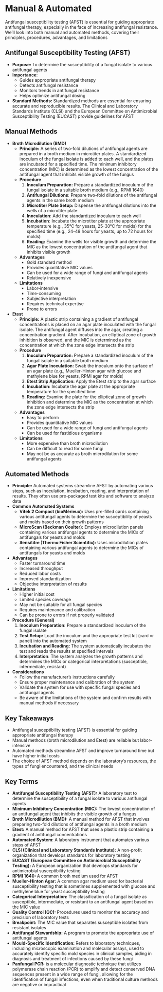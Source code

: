 # Manual & Automated {-}

Antifungal susceptibility testing (AFST) is essential for guiding appropriate antifungal therapy, especially in the face of increasing antifungal resistance. We'll look into both manual and automated methods, covering their principles, procedures, advantages, and limitations

## **Antifungal Susceptibility Testing (AFST)** {-}

*   **Purpose:** To determine the susceptibility of a fungal isolate to various antifungal agents
*   **Importance:**
    *   Guides appropriate antifungal therapy
    *   Detects antifungal resistance
    *   Monitors trends in antifungal resistance
    *   Helps optimize antifungal dosing
*   **Standard Methods:** Standardized methods are essential for ensuring accurate and reproducible results. The Clinical and Laboratory Standards Institute (CLSI) and the European Committee on Antimicrobial Susceptibility Testing (EUCAST) provide guidelines for AFST

## **Manual Methods** {-}

*   **Broth Microdilution (BMD)**
    *   **Principle:** A series of two-fold dilutions of antifungal agents are prepared in a broth medium in microtiter plates. A standardized inoculum of the fungal isolate is added to each well, and the plates are incubated for a specified time. The minimum inhibitory concentration (MIC) is determined as the lowest concentration of the antifungal agent that inhibits visible growth of the fungus
    *   **Procedure**
        1.  **Inoculum Preparation:** Prepare a standardized inoculum of the fungal isolate in a suitable broth medium (e.g., RPMI 1640)
        2.  **Antifungal Dilutions:** Prepare two-fold dilutions of the antifungal agents in the same broth medium
        3.  **Microtiter Plate Setup:** Dispense the antifungal dilutions into the wells of a microtiter plate
        4.  **Inoculation:** Add the standardized inoculum to each well
        5.  **Incubation:** Incubate the microtiter plate at the appropriate temperature (e.g., 35°C for yeasts, 25-30°C for molds) for the specified time (e.g., 24-48 hours for yeasts, up to 72 hours for molds)
        6.  **Reading:** Examine the wells for visible growth and determine the MIC as the lowest concentration of the antifungal agent that inhibits visible growth
    *   **Advantages**
        *   Gold standard method
        *   Provides quantitative MIC values
        *   Can be used for a wide range of fungi and antifungal agents
        *   Relatively inexpensive
    *   **Limitations**
        *   Labor-intensive
        *   Time-consuming
        *   Subjective interpretation
        *   Requires technical expertise
        *   Prone to errors
*   **Etest**
    *   **Principle:** A plastic strip containing a gradient of antifungal concentrations is placed on an agar plate inoculated with the fungal isolate. The antifungal agent diffuses into the agar, creating a concentration gradient. After incubation, an elliptical zone of growth inhibition is observed, and the MIC is determined as the concentration at which the zone edge intersects the strip
    *   **Procedure**
        1.  **Inoculum Preparation:** Prepare a standardized inoculum of the fungal isolate in a suitable broth medium
        2.  **Agar Plate Inoculation:** Swab the inoculum onto the surface of an agar plate (e.g., Mueller-Hinton agar with glucose and methylene blue for yeasts, RPMI agar for molds)
        3.  **Etest Strip Application:** Apply the Etest strip to the agar surface
        4.  **Incubation:** Incubate the agar plate at the appropriate temperature for the specified time
        5.  **Reading:** Examine the plate for the elliptical zone of growth inhibition and determine the MIC as the concentration at which the zone edge intersects the strip
    *   **Advantages**
        *   Easy to perform
        *   Provides quantitative MIC values
        *   Can be used for a wide range of fungi and antifungal agents
        *   Can be used for fastidious organisms
    *   **Limitations**
        *   More expensive than broth microdilution
        *   Can be difficult to read for some fungi
        *   May not be as accurate as broth microdilution for some antifungal agents

## **Automated Methods** {-}

*   **Principle:** Automated systems streamline AFST by automating various steps, such as inoculation, incubation, reading, and interpretation of results. They often use pre-packaged test kits and software to analyze data
*   **Common Automated Systems**
    *   **Vitek 2 Compact (bioMérieux):** Uses pre-filled cards containing various antifungal agents to determine the susceptibility of yeasts and molds based on their growth patterns
    *   **MicroScan (Beckman Coulter):** Employs microdilution panels containing various antifungal agents to determine the MICs of antifungals for yeasts and molds
    *   **Sensititre (Thermo Fisher Scientific):** Uses microdilution plates containing various antifungal agents to determine the MICs of antifungals for yeasts and molds
*   **Advantages**
    *   Faster turnaround time
    *   Increased throughput
    *   Reduced labor costs
    *   Improved standardization
    *   Objective interpretation of results
*   **Limitations**
    *   Higher initial cost
    *   Limited species coverage
    *   May not be suitable for all fungal species
    *   Requires maintenance and calibration
    *   Can be prone to errors if not properly validated
*   **Procedure (General)**
    1.  **Inoculum Preparation:** Prepare a standardized inoculum of the fungal isolate
    2.  **Test Setup:** Load the inoculum and the appropriate test kit (card or panel) into the automated system
    3.  **Incubation and Reading:** The system automatically incubates the test and reads the results at specified intervals
    4.  **Interpretation:** The system analyzes the growth patterns and determines the MICs or categorical interpretations (susceptible, intermediate, resistant)
*   **Considerations**
    *   Follow the manufacturer's instructions carefully
    *   Ensure proper maintenance and calibration of the system
    *   Validate the system for use with specific fungal species and antifungal agents
    *   Be aware of the limitations of the system and confirm results with manual methods if necessary

## **Key Takeaways** {-}

*   Antifungal susceptibility testing (AFST) is essential for guiding appropriate antifungal therapy
*   Manual methods (broth microdilution and Etest) are reliable but labor-intensive
*   Automated methods streamline AFST and improve turnaround time but have higher initial costs
*   The choice of AFST method depends on the laboratory's resources, the types of fungi encountered, and the clinical needs

## **Key Terms** {-}

*   **Antifungal Susceptibility Testing (AFST):** A laboratory test to determine the susceptibility of a fungal isolate to various antifungal agents
*   **Minimum Inhibitory Concentration (MIC):** The lowest concentration of an antifungal agent that inhibits the visible growth of a fungus
*   **Broth Microdilution (BMD):** A manual method for AFST that involves preparing two-fold dilutions of antifungal agents in a broth medium
*   **Etest:** A manual method for AFST that uses a plastic strip containing a gradient of antifungal concentrations
*   **Automated System:** A laboratory instrument that automates various steps of AFST
*   **CLSI (Clinical and Laboratory Standards Institute):** A non-profit organization that develops standards for laboratory testing
*   **EUCAST (European Committee on Antimicrobial Susceptibility Testing):** A European organization that develops standards for antimicrobial susceptibility testing
*   **RPMI 1640:** A common broth medium used for AFST
*   **Mueller-Hinton Agar:** A common agar medium used for bacterial susceptibility testing that is sometimes supplemented with glucose and methylene blue for yeast susceptibility testing
*   **Categorical Interpretation:** The classification of a fungal isolate as susceptible, intermediate, or resistant to an antifungal agent based on the MIC value
*   **Quality Control (QC):** Procedures used to monitor the accuracy and precision of laboratory tests
*   **Breakpoint:** The MIC value that separates susceptible isolates from resistant isolates
*   **Antifungal Stewardship:** A program to promote the appropriate use of antifungal agents
*   **Mould-Specific Identification:** Refers to laboratory techniques, including microscopic examination and molecular assays, used to accurately identify specific mold species in clinical samples, aiding in diagnosis and treatment of infections caused by these fungi
*   **Panfungal PCR:** is a molecular diagnostic technique that utilizes polymerase chain reaction (PCR) to amplify and detect conserved DNA sequences present in a wide range of fungi, allowing for the identification of fungal infections, even when traditional culture methods are negative or impractical